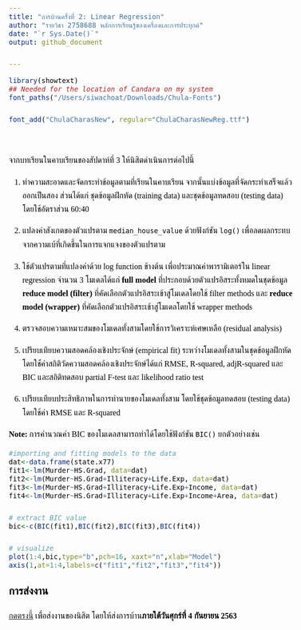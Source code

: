 ```yaml
---
title: "การบ้านครั้งที่ 2: Linear Regression"
author: "รายวิชา 2758688 หลักการเรียนรู้ของเครื่องและการประยุกต์"
date: "`r Sys.Date()`"
output: github_document

---
```


<style>
@import url('https://fonts.googleapis.com/css2?family=Pridi:wght@200&family=Sarabun:wght@200;300&family=Taviraj:wght@200&family=Trirong:wght@300&display=swap');

body{
    font-family: 'Taviraj', serif;
    font-size: 12pt;
    color: black;
    line-height:1.7em;
}
/* Headers */
h1,h2,h3,h4,h5,h6{
  font-size: 16pt;
    font-family: 'Trirong', serif;
    }
</style> 


```r
library(showtext)
## Needed for the location of Candara on my system
font_paths("/Users/siwachoat/Downloads/Chula-Fonts")

font_add("ChulaCharasNew", regular="ChulaCharasNewReg.ttf")
```

</br>

จากบทเรียนในคาบเรียนของสัปดาห์ที่ 3 ให้นิสิตดำเนินการต่อไปนี้

1. ทำความสะอาดและจัดกระทำข้อมูลตามที่เรียนในคาบเรียน จากนั้นแบ่งข้อมูลที่จัดกระทำเสร็จแล้วออกเป็นสอง ส่วนได้แก่ ชุดข้อมูลฝึกหัด (training data) และชุดข้อมูลทดสอบ (testing data) โดยใช้อัตราส่วน 60:40

2. แปลงค่าสังเกตของตัวแปรตาม `median_house_value` ด้วยฟังก์ชัน `log()` เพื่อลดผลกระทบจากความเบ้ที่เกิดขึ้นในการแจกแจงของตัวแปรตาม

3. ใช้ตัวแปรตามที่แปลงค่าด้วย log function ข้างต้น เพื่อประมาณค่าพารามิเตอร์ใน linear regression จำนวน 3 โมเดลได้แก่ **full model** ที่ประกอบด้วยตัวแปรอิสระทั้งหมดในชุดข้อมูล **reduce model (filter)** ที่คัดเลือกตัวแปรอิสระเข้าสู่โมเดลโดยใช้ filter methods และ **reduce model (wrapper)** ที่คัดเลือกตัวแปรอิสระเข้าสู่โมเดลโดยใช้ wrapper methods


4. ตรวจสอบความเหมาะสมของโมเดลทั้งสามโดยใช้การวิเคราะห์เศษเหลือ (residual analysis)

5. เปรียบเทียบความสอดคล้องเชิงประจักษ์ (empirical fit) ระหว่างโมเดลทั้งสามในชุดข้อมูลฝึกหัดโดยใช้่ค่าสถิติวัดความสอดคล้องเชิงประจักษ์ได้แก่ RMSE, R-squared, adjR-squared และ BIC และสถิติทดสอบ partial F-test และ likelihood ratio test


6. เปรียบเทียบประสิทธิภาพในการทำนายของโมเดลทั้งสาม โดยใช้ชุดข้อมูลทดสอบ (testing data) โดยใช้ค่า RMSE และ R-squared

**Note:** การคำนวณค่า BIC ของโมเดลสามารถทำได้โดยใช้ฟังก์ชัน `BIC()` ยกตัวอย่างเช่น

```r
#importing and fitting models to the data
dat<-data.frame(state.x77)
fit1<-lm(Murder~HS.Grad, data=dat)
fit2<-lm(Murder~HS.Grad+Illiteracy+Life.Exp, data=dat)
fit3<-lm(Murder~HS.Grad+Illiteracy+Life.Exp+Income, data=dat)
fit4<-lm(Murder~HS.Grad+Illiteracy+Life.Exp+Income+Area, data=dat)

# extract BIC value 
bic<-c(BIC(fit1),BIC(fit2),BIC(fit3),BIC(fit4))

# visualize
plot(1:4,bic,type="b",pch=16, xaxt="n",xlab="Model")
axis(1,at=1:4,labels=c("fit1","fit2","fit3","fit4"))
```


### การส่งงาน

[กดตรงนี้](https://docs.google.com/forms/d/e/1FAIpQLScukMNziyayICAeOLHgMipTTbvVFnzj1VNfLhlFLWjPKghi-w/viewform?usp=sf_link) เพื่อส่งงานของนิสิต โดยให้ส่งการบ้าน**ภายใต้วันศุกร์ที่ 4 กันยายน 2563**

